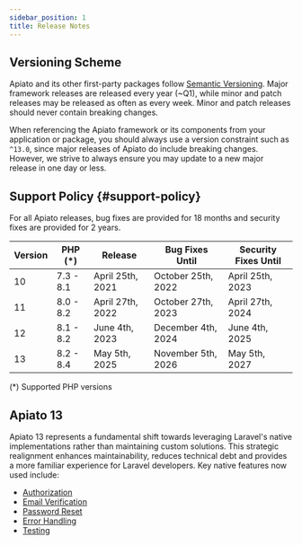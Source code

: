 ```yaml
---
sidebar_position: 1
title: Release Notes
---
```


## Versioning Scheme

Apiato and its other first-party packages follow [Semantic Versioning](https://semver.org/).
Major framework releases are released every year (~Q1),
while minor and patch releases may be released as often as every week.
Minor and patch releases should never contain breaking changes.

When referencing the Apiato framework or its components from your application or package,
you should always use a version constraint such as `^13.0`,
since major releases of Apiato do include breaking changes.
However, we strive to always ensure you may update to a new major release in one day or less.

## Support Policy {#support-policy}

For all Apiato releases, bug fixes are provided for 18 months and security fixes are provided for 2 years.

| Version | PHP (*)   | Release          | Bug Fixes Until    | Security Fixes Until |
|---------|-----------|------------------|--------------------|----------------------|
| 10      | 7.3 - 8.1 | April 25th, 2021 | October 25th, 2022 | April 25th, 2023     |
| 11      | 8.0 - 8.2 | April 27th, 2022 | October 27th, 2023 | April 27th, 2024     |
| 12      | 8.1 - 8.2 | June 4th, 2023   | December 4th, 2024 | June 4th, 2025       |
| 13      | 8.2 - 8.4 | May 5th, 2025    | November 5th, 2026 | May 5th, 2027        |

(*) Supported PHP versions

## Apiato 13

Apiato 13 represents a fundamental shift towards leveraging Laravel's native implementations
rather than maintaining custom solutions.
This strategic realignment enhances maintainability, reduces technical debt
and provides a more familiar experience for Laravel developers.
Key native features now used include:

* [Authorization](https://laravel.com/docs/authorization)
* [Email Verification](https://laravel.com/docs/verification)
* [Password Reset](https://laravel.com/docs/verification#password-reset)
* [Error Handling](https://laravel.com/docs/errors)
* [Testing](https://laravel.com/docs/http-tests)
